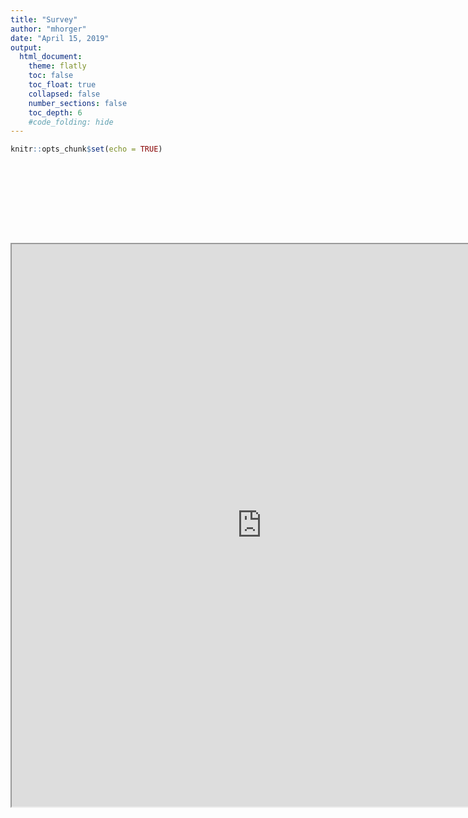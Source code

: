 ```yaml
---
title: "Survey"
author: "mhorger"
date: "April 15, 2019"
output:
  html_document:
    theme: flatly
    toc: false
    toc_float: true
    collapsed: false
    number_sections: false
    toc_depth: 6
    #code_folding: hide
---
```


```r
knitr::opts_chunk$set(echo = TRUE)
```


<style type="text/css">
.title {
  display: none;
}

#getting-started img {
  margin-right: 10px;
}

</style>

<div class="row" style="padding-top: 100px;">
<div class="col-sm-12">

```r


```

<iframe src="https://mhorger.shinyapps.io/surveysays/" height="900" width="800"></iframe>